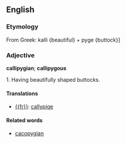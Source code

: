 ==English==

===Etymology=== 
From Greek: kalli {beautiful} + pyge {buttock}]

===Adjective===

'''callipygian'''; '''callipygous'''

1. Having beautifully shaped buttocks.

====Translations====

*[[{{fr}}]]: [[callypige]]

====Related words==== 

*[[cacopygian]]